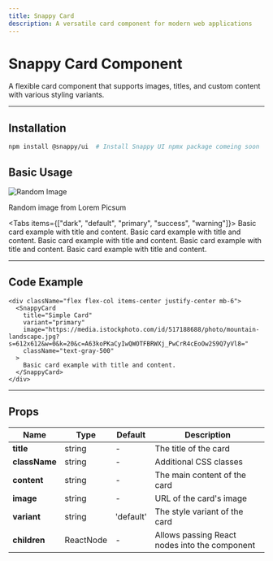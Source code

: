 ```yaml
---
title: Snappy Card
description: A versatile card component for modern web applications
---
```



# Snappy Card Component

A flexible card component that supports images, titles, and custom content with various styling variants.

---


## Installation

```bash
npm install @snappy/ui  # Install Snappy UI npmx package comeing soon

```

## Basic Usage

<div className="flex flex-col items-center justify-center mb-6">
  <SnappyCard
    title="Image Card"
    variant="dark"
  >
    <img src="https://picsum.photos/300/200" alt="Random Image" className="rounded-lg"/>
    <p>Random image from Lorem Picsum</p>
  </SnappyCard>

</div>

<Tabs items={["dark", "default", "primary", "success", "warning"]}>
  <Tab value="dark">
    <SnappyCard title="Default Card" variant="dark" className="text-gray-500">
      Basic card example with title and content.
    </SnappyCard>
  </Tab>
  <Tab value="default">
    <SnappyCard title="Default Card" variant="default" className="text-gray-500">
      Basic card example with title and content.
    </SnappyCard>
  </Tab>
  <Tab value="primary">
    <SnappyCard title="Primary Card" variant="primary" className="text-gray-500">
      Basic card example with title and content.
    </SnappyCard>
  </Tab>
  <Tab value="success">
    <SnappyCard title="Success Card" variant="success" className="text-gray-500">
      Basic card example with title and content.
    </SnappyCard>
  </Tab>
  <Tab value="warning">
    <SnappyCard title="Warning Card" variant="warning" className="text-gray-500">
      Basic card example with title and content.
    </SnappyCard>
  </Tab>
</Tabs>

---

## Code Example

```tsx
<div className="flex flex-col items-center justify-center mb-6">
  <SnappyCard
    title="Simple Card"
    variant="primary"
    image="https://media.istockphoto.com/id/517188688/photo/mountain-landscape.jpg?s=612x612&w=0&k=20&c=A63koPKaCyIwQWOTFBRWXj_PwCrR4cEoOw2S9Q7yVl8="
    className="text-gray-500"
  >
    Basic card example with title and content.
  </SnappyCard>
</div>
```


---

## Props

| <b>Name</b>        | <b>Type</b>         | <b>Default</b>   | <b>Description</b>                              |
|------------|-------------|-----------|------------------------------------------|
| **title**  | string      | -         | The title of the card                   |
| **className** | string    | -         | Additional CSS classes                  |
| **content** | string     | -         | The main content of the card            |
| **image**  | string      | -         | URL of the card's image                 |
| **variant** | string     | 'default' | The style variant of the card           |
| **children** | ReactNode | -         | Allows passing React nodes into the component |

